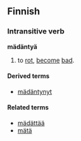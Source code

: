 ==Finnish==

===Intransitive verb===
'''mädäntyä'''

# to [[rot]], [[become]] [[bad]].

====Derived terms====
*[[mädäntynyt]]

====Related terms====
*[[mädättää]]
*[[mätä]]